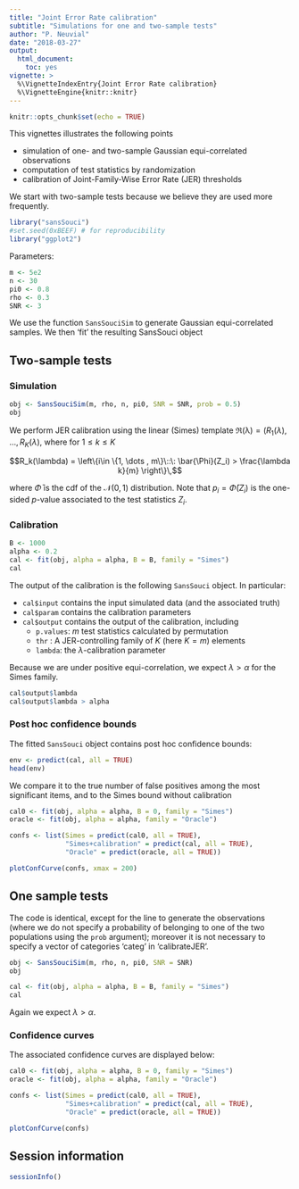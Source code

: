 ```yaml
---
title: "Joint Error Rate calibration"
subtitle: "Simulations for one and two-sample tests"
author: "P. Neuvial"
date: "2018-03-27"
output: 
  html_document: 
    toc: yes
vignette: >
  %\VignetteIndexEntry{Joint Error Rate calibration}
  %\VignetteEngine{knitr::knitr}
---
```


```r
knitr::opts_chunk$set(echo = TRUE)
```
This vignettes illustrates the following points

* simulation of one- and two-sample Gaussian equi-correlated observations
* computation of test statistics by randomization
* calibration of Joint-Family-Wise Error Rate (JER) thresholds

We start with two-sample tests because we believe they are used more frequently.

```r
library("sansSouci")
#set.seed(0xBEEF) # for reproducibility
library("ggplot2")
```

Parameters:

```r
m <- 5e2
n <- 30
pi0 <- 0.8
rho <- 0.3
SNR <- 3
```

We use the function `SansSouciSim` to generate Gaussian equi-correlated samples. We then 'fit' the resulting SansSouci object

## Two-sample tests

### Simulation

```r
obj <- SansSouciSim(m, rho, n, pi0, SNR = SNR, prob = 0.5)
obj
```

We perform JER calibration using the linear (Simes) template $\mathfrak{R(\lambda)}=(R_1(\lambda),$ $\ldots,R_K(\lambda)$, where for $1 \leq k \leq K$

$$R_k(\lambda) = \left\{i\in \{1, \dots , m\}\::\: \bar{\Phi}(Z_i) >  \frac{\lambda k}{m} \right\}\,$$

where $\bar{\Phi}$ is the cdf of the $\mathcal{N}(0,1)$ distribution. Note that $p_i = \bar{\Phi}(Z_i)$ is the one-sided $p$-value associated to the test statistics $Z_i$.

### Calibration

```r
B <- 1000
alpha <- 0.2
cal <- fit(obj, alpha = alpha, B = B, family = "Simes")
cal
```

The output of the calibration is the following `SansSouci` object. In particular:

- `cal$input` contains the input simulated data (and the associated truth)
- `cal$param` contains the calibration parameters
- `cal$output` contains the output of the calibration, including
   -  `p.values`: $m$ test statistics calculated by permutation
   - `thr` : A JER-controlling family of $K$ (here $K=m$) elements
   - `lambda`: the $\lambda$-calibration parameter

Because we are under positive equi-correlation, we expect $\lambda > \alpha$ for the Simes family. 

```r
cal$output$lambda
cal$output$lambda > alpha
```

### Post hoc confidence bounds

The fitted `SansSouci` object contains post hoc confidence bounds:

```r
env <- predict(cal, all = TRUE)
head(env)
```

We compare it to the true number of false positives among the most significant items, and to the Simes bound without calibration 

```r
cal0 <- fit(obj, alpha = alpha, B = 0, family = "Simes")
oracle <- fit(obj, alpha = alpha, family = "Oracle")

confs <- list(Simes = predict(cal0, all = TRUE),
              "Simes+calibration" = predict(cal, all = TRUE),
              "Oracle" = predict(oracle, all = TRUE))
```

```r
plotConfCurve(confs, xmax = 200)
```


## One sample tests

The code is identical, except for the line to generate the observations (where we do not specify a probability of belonging to one of the two populations using the `prob` argument); moreover it is not necessary to specify a vector of categories 'categ' in 'calibrateJER'.

```r
obj <- SansSouciSim(m, rho, n, pi0, SNR = SNR)
obj
```

```r
cal <- fit(obj, alpha = alpha, B = B, family = "Simes")
cal
```

Again we expect $\lambda > \alpha$.

### Confidence curves

The associated confidence curves are displayed below:


```r
cal0 <- fit(obj, alpha = alpha, B = 0, family = "Simes")
oracle <- fit(obj, alpha = alpha, family = "Oracle")

confs <- list(Simes = predict(cal0, all = TRUE),
              "Simes+calibration" = predict(cal, all = TRUE),
              "Oracle" = predict(oracle, all = TRUE))
```

```r
plotConfCurve(confs)
```

## Session information

```r
sessionInfo()
```


